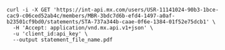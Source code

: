 ```shell Request
curl -i -X GET 'https://int-api.mx.com/users/USR-11141024-90b3-1bce-cac9-c06ced52ab4c/members/MBR-3bdc7d6b-efd4-1497-a0af-b23501cf9bd0/statements/STA-737a344b-caae-0f6e-1384-01f52e75dcb1' \
  -H 'Accept: application/vnd.mx.api.v1+json' \
  -u 'client_id:api_key' \
  --output statement_file_name.pdf
```
